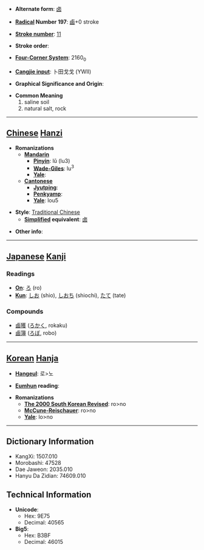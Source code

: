 * '''Alternate form''': [[卤]]

* '''[[Wiktionary:Chinese radical index| Radical]] Number 197''': [[Wiktionary:Chinese radical index 鹵|鹵]]+0 stroke

* '''[[Wiktionary:Chinese total strokes index|Stroke number]]''': [[Wiktionary:Chinese total strokes index 11|11]]

* '''Stroke order''': 

* '''[[Wiktionary:Chinese four corner index|Four-Corner System]]''': 2160<sub>0</sub>

* '''[[Wiktionary:Chinese Cangjie index|Cangjie input]]''': 卜田戈戈 (YWII)

* '''Graphical Significance and Origin''': 

* '''Common Meaning'''
*#saline soil
*# natural salt, rock


----

== [[Chinese]] [[Hanzi]] ==

* '''Romanizations'''
** '''[[Mandarin]]'''
*** '''[[Pinyin]]''': lǔ (lu3)
*** '''[[Wade-Giles]]''': lu<sup>3</sup>
*** '''[[Yale]]''': 
** '''[[Cantonese]]'''
*** '''[[Jyutping]]''':
*** '''[[Penkyamp]]''': 
*** '''[[Yale]]''': lou5

* '''Style''': [[Traditional Chinese]] 
** '''[[Simplified Chinese|Simplified]] equivalent''': [[卤]]

* '''Other info''': 

----

== [[Japanese]] [[Kanji]] ==

===Readings===
* '''[[On]]''': [[ろ]] (ro)
* '''[[Kun]]''': [[しお]] (shio), [[しおち]] (shiochi), [[たて]] (tate)
===Compounds===
*[[鹵獲]] ([[ろかく]], rokaku)
*[[鹵簿]] ([[ろぼ]], robo)
----

== [[Korean]] [[Hanja]] ==

* '''[[Hangeul]]''': 로>노

* '''[[Eumhun]] reading''': 

* '''Romanizations'''
** '''[[The 2000 South Korean Revised Romanization|The 2000 South Korean Revised]]''': ro>no
** '''[[McCune-Reischauer]]''': ro>no
** '''[[Yale]]''': lo>no

----

== Dictionary Information ==

* KangXi: 1507.010
* Morobashi: 47528
* Dae Jaweon: 2035.010
* Hanyu Da Zidian: 74609.010

== Technical Information ==

* '''Unicode''':
** Hex: 9E75
** Decimal: 40565
* '''Big5''':
** Hex: B3BF
** Decimal: 46015